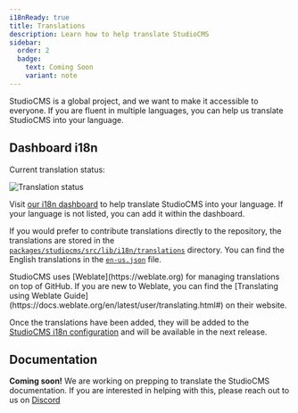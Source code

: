 ```yaml
---
i18nReady: true
title: Translations
description: Learn how to help translate StudioCMS
sidebar:
  order: 2
  badge:
    text: Coming Soon
    variant: note
---
```



StudioCMS is a global project, and we want to make it accessible to everyone. If you are fluent in multiple languages, you can help us translate StudioCMS into your language.

## Dashboard i18n

Current translation status:

<img src="https://i18n.studiocms.dev/widget/studiocms/horizontal-auto.svg" alt="Translation status" />

Visit [our i18n dashboard](https://i18n.studiocms.dev) to help translate StudioCMS into your language. If your language is not listed, you can add it within the dashboard.

If you would prefer to contribute translations directly to the repository, the translations are stored in the [`packages/studiocms/src/lib/i18n/translations`](https://github.com/withstudiocms/studiocms/tree/main/packages/studiocms/src/lib/i18n/translations/) directory. You can find the English translations in the [`en-us.json`](https://github.com/withstudiocms/studiocms/blob/main/packages/studiocms/src/lib/i18n/translations/en-us.json) file.

<ReadMore>
StudioCMS uses [Weblate](https://weblate.org) for managing translations on top of GitHub. If you are new to Weblate, you can find the [Translating using Weblate Guide](https://docs.weblate.org/en/latest/user/translating.html#) on their website.
</ReadMore>

Once the translations have been added, they will be added to the [StudioCMS i18n configuration](https://github.com/withstudiocms/studiocms/blob/main/packages/studiocms/src/lib/i18n/index.ts#L8) and will be available in the next release.

## Documentation

**Coming soon!** We are working on prepping to translate the StudioCMS documentation. If you are interested in helping with this, please reach out to us on [Discord](https://chat.studiocms.dev)